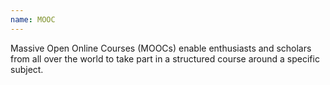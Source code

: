 ```yaml
---
name: MOOC
---
```

Massive Open Online Courses (MOOCs) enable enthusiasts and scholars from all over the world to take part in a structured course around a specific subject.
